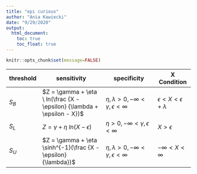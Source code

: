 ```yaml
---
title: "epi curious"
author: "Ania Kawiecki"
date: "9/29/2020"
output:
  html_document:
    toc: true
    toc_float: true
---
```


```r
knitr::opts_chunk$set(message=FALSE)
```

| threshold | sensitivity | specificity | X Condition |
|----------------|-----------------------------------------------------------------------|---------------------------------------------------------|-------------------------------------|
| $S_B$ | $Z = \gamma + \eta \ ln(\frac {X - \epsilon} {\lambda + \epsilon - X})$ | $\eta, \lambda >0, -\infty < \gamma, \epsilon < \infty$ | $\epsilon < X < \epsilon + \lambda$ |
| $S_L$ | $Z = \gamma + \eta \ ln(X - \epsilon)$ | $\eta >0, -\infty < \gamma, \epsilon < \infty$ | $X > \epsilon$ |
| $S_U$ | $Z = \gamma + \eta \sinh^{-1}(\frac {X - \epsilon} {\lambda})$ | $\eta, \lambda >0, -\infty < \gamma, \epsilon < \infty$ | $-\infty < X < \infty$ |